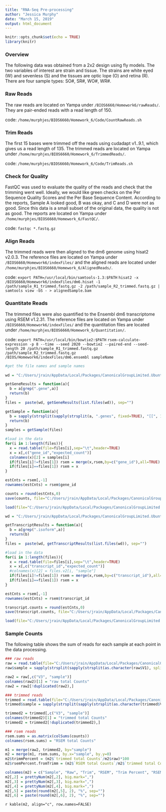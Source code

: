 ---
title: "RNA-Seq Pre-processing"
author: "Jessica Murphy"
date: "March 15, 2019"
output: html_document
---

```{r setup, include=FALSE}
knitr::opts_chunk$set(echo = TRUE)
library(knitr)
```

### Overview

The following data was obtained from a 2x2 design using fly models. The two variables of interest are strain and tissue. The strains are white eyed (W) and sevenless (S) and the tissues are optic lope (O) and retina (R). There are four sample types: SO#, SR#, WO#, WR#.

### Raw Reads

The raw reads are located on Yampa under ```/BIOS6660/Homework6/rawReads/```. They are pair-ended reads with a read length of 150.

code: ```/home/murphjes/BIOS6660/Homework_6/Code/CountRawReads.sh```

### Trim Reads

The first 15 bases were trimmed off the reads using cudadapt v1..9.1, which gives us a read length of 135. The trimmed reads are located on Yampa under ```/home/murphjes/BIOS6660/Homework_6/TrimmedReads/```.

code: ```/home/murphjes/BIOS6660/Homework_6/Code/TrimReads.sh```

### Check for Quality

FastQC was used to evaluate the quality of the reads and check that the trimming went well. Ideally, we would like green checks on the Per Sequence Quality Scores and the Per Base Sequence Content. According to the reports, Sample A looked good, B was okay, and C and D were not as good. Since this data is a small subset of the original data, the quality is not as good. The reports are located on Yampa under ```/home/murphjes/BIOS6660/Homework_6/FastQC/```.

code: ```fastqc *.fastq.gz```

### Align Reads

The trimmed reads were then aligned to the dm6 genome using hisat2 v2.0.3. The reference files are located on Yampa under ```/BIOS6660/Homework6/indexFiles/``` and the aligned reads are located under ```/home/murphjes/BIOS6660/Homework_6/AlignedReads/```.

code: ```export PATH=/usr/local/bin/samtools-1.3:$PATH```
```hisat2 -x /BIOS6660/Homework6/indexFiles/dm6.hisat -1 /path/sample_R1_trimmed.fastq.gz -2 /path/sample_R2_trimmed.fastq.gz | samtools view -bS - > alignedSample.bam```

### Quantitate Reads

The trimmed files were also quantified to the Ensembl dm6 transcriptome using RSEM v1.2.31. The reference files are located on Yampa under ```/BIOS6660/Homework6/indexFiles/``` and the quantitation files are located under ```/home/murphjes/BIOS6660/Homework_6/Quantitation/```.

code: ```export PATH=/usr/local/bin/bowtie2:$PATH```
```rsem-calculate-expression -p 8 --time --seed 2020 --bowtie2 --paired-end --seed-length 20 /path/sample_R1_trimmed.fastq.gz /path/sample_R2_trimmed.fastq.gz /BIOS/Homework6/indexFiles/dm6.ensembl sampleName```

```{r, warning=FALSE, message=FALSE, error=FALSE, eval=FALSE, echo=FALSE}

#get the file names and sample names
 
wd = "C:/Users/jrain/AppData/Local/Packages/CanonicalGroupLimited.UbuntuonWindows_79rhkp1fndgsc/LocalState/rootfs/home/murphjes/BIOS6660/Homework_6/Quantitation/"

getGeneResults = function(a){
  b = a[grep(".gene",a)]
  return(b)
}
files =  paste(wd, getGeneResults(list.files(wd)), sep="")

getSample = function(a){
  b = sapply(strsplit(sapply(strsplit(a, ".genes", fixed=TRUE), "[[", 1), split="/", fixed=TRUE), "[[", 15)
  return(b)
}
samples = getSample(files)

#load in the data
for(i in 1:length(files)){
  x = read.table(file=files[i],sep="\t",header=TRUE)
  x = x[,c("gene_id","expected_count")]
  colnames(x)[2] = samples[i]
  if(files[i]!=files[1]) rsem = merge(x,rsem,by=c("gene_id"),all=TRUE)
  if(files[i]==files[1]) rsem = x
}

estCnts = rsem[,-1]
rownames(estCnts) = rsem$gene_id

counts = round(estCnts,0)
save(counts, file="C:/Users/jrain/AppData/Local/Packages/CanonicalGroupLimited.UbuntuonWindows_79rhkp1fndgsc/LocalState/rootfs/home/murphjes/BIOS6660/Homework_6/Data/RSEM_Counts.Rdata")
```
```{r, warning=FALSE, message=FALSE, error=FALSE, echo=FALSE}

load(file="C:/Users/jrain/AppData/Local/Packages/CanonicalGroupLimited.UbuntuonWindows_79rhkp1fndgsc/LocalState/rootfs/home/murphjes/BIOS6660/Homework_6/Data/RSEM_Counts.Rdata")
```

```{r, warning=FALSE, message=FALSE, error=FALSE, eval=FALSE, echo=FALSE}

wd = "C:/Users/jrain/AppData/Local/Packages/CanonicalGroupLimited.UbuntuonWindows_79rhkp1fndgsc/LocalState/rootfs/home/murphjes/BIOS6660/Homework_6/Quantitation/"

getTranscriptResults = function(a){
  b = a[grep(".isoform",a)]
  return(b)
}
files =  paste(wd, getTranscriptResults(list.files(wd)), sep="")

#load in the data
for(i in 1:length(files)){
  x = read.table(file=files[i],sep="\t",header=TRUE)
  x = x[,c("transcript_id","expected_count")]
  #colnames(x)[2] = files.v2[i, "sample"]
  if(files[i]!=files[1]) rsem = merge(x,rsem,by=c("transcript_id"),all=TRUE)
  if(files[i]==files[1]) rsem = x
}

estCnts = rsem[,-1]
rownames(estCnts) = rsem$transcript_id

transcript.counts = round(estCnts,0)
save(transcript.counts, file="C:/Users/jrain/AppData/Local/Packages/CanonicalGroupLimited.UbuntuonWindows_79rhkp1fndgsc/LocalState/rootfs/home/murphjes/BIOS6660/Homework_6/Data/RSEM_TranscriptCounts.Rdata")
```
```{r, warning=FALSE, message=FALSE, error=FALSE, echo=FALSE}
load(file="C:/Users/jrain/AppData/Local/Packages/CanonicalGroupLimited.UbuntuonWindows_79rhkp1fndgsc/LocalState/rootfs/home/murphjes/BIOS6660/Homework_6/Data/RSEM_TranscriptCounts.Rdata")
```

### Sample Counts

The following table shows the sum of reads for each sample at each point in the data processing.

```{r, warning=FALSE, message=FALSE, error=FALSE, echo=FALSE}

### raw reads
raw = read.table(file="C:/Users/jrain/AppData/Local/Packages/CanonicalGroupLimited.UbuntuonWindows_79rhkp1fndgsc/LocalState/rootfs/home/murphjes/BIOS6660/Homework_6/Data/RawReadsCounts.txt")
raw$sample = sapply(strsplit(sapply(strsplit(as.character(raw$V1), split="_R", fixed=TRUE), "[[", 1), split="rawReads_v2/", fixed=TRUE), "[[", 2)

raw2 = raw[,c("V3", "sample")]
colnames(raw2)[1] = "raw total Counts"
raw2 = raw2[!duplicated(raw2),]

### trimmed reads
trimmed = read.table(file="C:/Users/jrain/AppData/Local/Packages/CanonicalGroupLimited.UbuntuonWindows_79rhkp1fndgsc/LocalState/rootfs/home/murphjes/BIOS6660/Homework_6/Data/TrimmedReadsCount.txt")
trimmed$sample = sapply(strsplit(sapply(strsplit(as.character(trimmed$V1), split="_R", fixed=TRUE), "[[", 1), split="TrimmedReads/", fixed=TRUE), "[[", 2)

trimmed2 = trimmed[,c("V3", "sample")]
colnames(trimmed2)[1] = "trimmed total Counts"
trimmed2 = trimmed2[!duplicated(trimmed2),]

### rsem reads
rsem.sums = as.matrix(colSums(counts))
colnames(rsem.sums) = "RSEM total Counts"

m1 = merge(raw2, trimmed2, by="sample")
m2 = merge(m1, rsem.sums, by.x="sample", by.y=0)
m2$trimmPercent = (m2$`trimmed total Counts`/m2$raw)*100
m2$rsemPercent.fromTrimm = (m2$`RSEM total Counts`/m2$`trimmed total Counts`)*100

colnames(m2) = c("Sample", "Raw", "Trim", "RSEM", "Trim Percent", "RSEM Percent from Trim")
m2[,2] = prettyNum(m2[,2], big.mark=",")
m2[,3] = prettyNum(m2[,3], big.mark=",")
m2[,4] = prettyNum(m2[,4], big.mark=",")
m2[,5] = paste(round(m2[,5], 2), "%", sep="")
m2[,6] = paste(round(m2[,6], 2), "%", sep="")
```

`r kable(m2, align="c", row.names=FALSE)`
